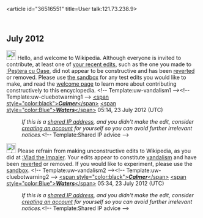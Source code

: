 <article id="36516551" title=User talk:121.73.238.9>
	<talkpage id="36516551" title="User talk:121.73.238.9">

== July 2012 ==
[[File:Information.svg|25px|alt=|link=]] Hello, and welcome to Wikipedia. Although everyone is invited to contribute, at least one of [[Special:Contributions/121.73.238.9|your recent edits]], such as the one you made to [[:Peștera cu Oase]], did not appear to be constructive and has been [[Help:Reverting|reverted]] or removed. Please use [[Wikipedia:Sandbox|the sandbox]] for any test edits you would like to make, and read the [[Wikipedia:Welcoming committee/Welcome to Wikipedia|welcome page]] to learn more about contributing constructively to this encyclopedia. &lt;!-- Template:uw-vandalism1 --&gt;&lt;!-- Template:uw-cluebotwarning1 --&gt;  [[User:Calmer Waters|&lt;span style=&quot;color:black&quot;&gt;'''''Calmer'''''&lt;/span&gt;]] [[User talk:Calmer Waters|&lt;span style=&quot;color:Blue&quot;&gt;'''''Waters'''''&lt;/span&gt;]] 05:14, 23 July 2012 (UTC)
:''If this is a [[open proxy|shared IP address]], and you didn't make the edit, consider [[Wikipedia:Why create an account?|creating an account]] for yourself so you can avoid further irrelevant notices.''&lt;!-- Template:Shared IP advice --&gt;

[[File:Information.svg|25px|alt=|link=]] Please refrain from making unconstructive edits to Wikipedia, as you did at [[:Vlad the Impaler]]. Your edits appear to constitute [[Wikipedia:Vandalism|vandalism]] and have been [[Help:Reverting|reverted]] or removed. If you would like to experiment, please use the [[Wikipedia:Sandbox|sandbox]]. &lt;!-- Template:uw-vandalism2 --&gt;&lt;!-- Template:uw-cluebotwarning2 --&gt;  [[User:Calmer Waters|&lt;span style=&quot;color:black&quot;&gt;'''''Calmer'''''&lt;/span&gt;]] [[User talk:Calmer Waters|&lt;span style=&quot;color:Blue&quot;&gt;'''''Waters'''''&lt;/span&gt;]] 05:34, 23 July 2012 (UTC)
:''If this is a [[open proxy|shared IP address]], and you didn't make the edit, consider [[Wikipedia:Why create an account?|creating an account]] for yourself so you can avoid further irrelevant notices.''&lt;!-- Template:Shared IP advice --&gt;
	</talkpage>
</article>